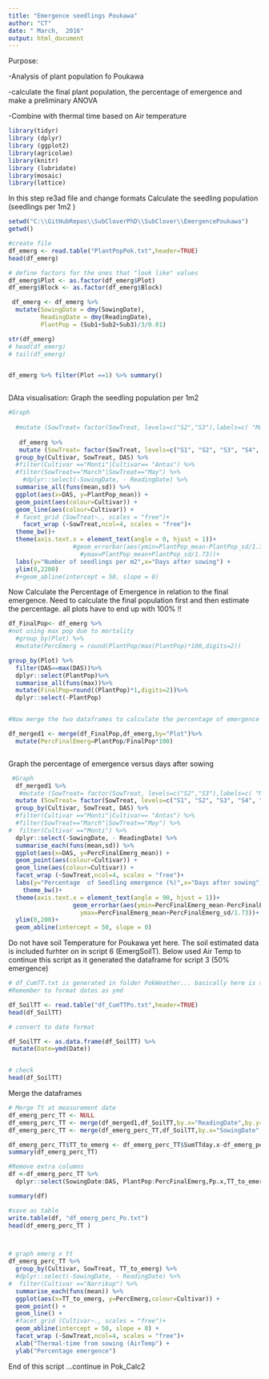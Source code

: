 ```yaml
---
title: "Emergence seedlings Poukawa"
author: "CT"
date: " March,  2016"
output: html_document
---
```


Purpose:

-Analysis of plant population fo Poukawa 

-calculate the final plant population, the percentage of emergence and make a preliminary ANOVA

-Combine with thermal time based on Air temperature  



```r
library(tidyr)
library (dplyr)
library (ggplot2)
library(agricolae)
library(knitr)
library (lubridate)
library(mosaic)
library(lattice)
```
In this step re3ad file and change formats 
Calculate the seedling population (seedlings per 1m2 )

```r
setwd("C:\\GitHubRepos\\SubCloverPhD\\SubClover\\EmergencePoukawa")
getwd()

#create file
df_emerg <- read.table("PlantPopPok.txt",header=TRUE)
head(df_emerg)

# define factors for the ones that "look like" values
df_emerg$Plot <- as.factor(df_emerg$Plot)
df_emerg$Block <- as.factor(df_emerg$Block)

 df_emerg <- df_emerg %>%
  mutate(SowingDate = dmy(SowingDate), 
         ReadingDate = dmy(ReadingDate),
         PlantPop = (Sub1+Sub2+Sub3)/3/0.01)

str(df_emerg)
# head(df_emerg)
# tail(df_emerg)


df_emerg %>% filter(Plot ==1) %>% summary()



```

DAta visualisation: Graph the seedling population per 1m2

```r

#Graph         
 
  #mutate (SowTreat= factor(SowTreat, levels=c("S2","S3"),labels=c( "March", "May")))%>%
 
   df_emerg %>% 
   mutate (SowTreat= factor(SowTreat, levels=c("S1", "S2", "S3", "S4", "S5", "S6","S7","S8"),labels=c("February", "March", "May", "July", "August","October","November","January")))%>%
  group_by(Cultivar, SowTreat, DAS) %>%
  #filter(Cultivar =="Monti"|Cultivar== "Antas") %>%
  #filter(SowTreat=="March"|SowTreat=="May") %>%
    #dplyr::select(-SowingDate, - ReadingDate) %>%
  summarise_all(funs(mean,sd)) %>%
  ggplot(aes(x=DAS, y=PlantPop_mean)) + 
  geom_point(aes(colour=Cultivar)) +
  geom_line(aes(colour=Cultivar)) +
  # facet_grid (SowTreat~., scales = "free")+
    facet_wrap (~SowTreat,ncol=4, scales = "free")+
  theme_bw()+
  theme(axis.text.x = element_text(angle = 0, hjust = 1))+
                  #geom_errorbar(aes(ymin=PlantPop_mean-PlantPop_sd/1.73,
                    #ymax=PlantPop_mean+PlantPop_sd/1.73))+
  labs(y="Number of seedlings per m2",x="Days after sowing") +
  ylim(0,2200)
  #+geom_abline(intercept = 50, slope = 0)

```

Now Calculate the Percentage of Emergence in relation to the final emergence. Need to calculate the final population first and then estimate the percentage. all  plots have to end up with 100% !! 
 

```r

df_FinalPop<- df_emerg %>%
#not using max pop due to mortality 
  #group_by(Plot) %>%
  #mutate(PercEmerg = round(PlantPop/max(PlantPop)*100,digits=2))

group_by(Plot) %>%
  filter(DAS==max(DAS))%>%
  dplyr::select(PlantPop)%>%
  summarise_all(funs(max))%>%
  mutate(FinalPop=round((PlantPop)*1,digits=2))%>%
  dplyr::select(-PlantPop)


#Now merge the two dataframes to calculate the percentage of emergence relative to the final pop 

df_merged1 <- merge(df_FinalPop,df_emerg,by="Plot")%>%
  mutate(PercFinalEmerg=PlantPop/FinalPop*100)


```

```r


```




Graph the percentage of emergence versus days after sowing 

```r

 #Graph         
  df_merged1 %>%  
   #mutate (SowTreat= factor(SowTreat, levels=c("S2","S3"),labels=c( "March", "May")))%>%
  mutate (SowTreat= factor(SowTreat, levels=c("S1", "S2", "S3", "S4", "S5", "S6","S7","S8"),labels=c("February", "March", "May", "July", "August","October","November","January")))%>%
  group_by(Cultivar, SowTreat, DAS) %>%
  #filter(Cultivar =="Monti"|Cultivar== "Antas") %>%
  #filter(SowTreat=="March"|SowTreat=="May") %>%
#  filter(Cultivar =="Monti") %>%
  dplyr::select(-SowingDate, - ReadingDate) %>%
  summarise_each(funs(mean,sd)) %>%
  ggplot(aes(x=DAS, y=PercFinalEmerg_mean)) + 
  geom_point(aes(colour=Cultivar)) +
  geom_line(aes(colour=Cultivar)) +
  facet_wrap (~SowTreat,ncol=4, scales = "free")+
  labs(y="Percentage  of Seedling emergence (%)",x="Days after sowing") +
    theme_bw()+
  theme(axis.text.x = element_text(angle = 90, hjust = 1))+
                  geom_errorbar(aes(ymin=PercFinalEmerg_mean-PercFinalEmerg_sd/1.73,
                    ymax=PercFinalEmerg_mean+PercFinalEmerg_sd/1.73))+
  ylim(0,200)+
  geom_abline(intercept = 50, slope = 0)
```

 





Do not have soil Temperature for Poukawa yet here. 
The soil estimated data is included furhter on in script 6 (EmergSoilT).
Below used Air Temp to continue  this script as it generated the dataframe for script 3 (50% emergence) 


```r
# df_CumTT.txt is generated in folder PokWeather... basically here is the same as per TT because do not have soil Temp
#Remember to format dates as ymd 

df_SoilTT <- read.table("df_CumTTPo.txt",header=TRUE)
head(df_SoilTT)

# convert to date format

df_SoilTT <- as.data.frame(df_SoilTT) %>%
 mutate(Date=ymd(Date))


# check
head(df_SoilTT)


```

Merge the dataframes 

```r

# Merge Tt at measurement date
df_emerg_perc_TT <- NULL
df_emerg_perc_TT <- merge(df_merged1,df_SoilTT,by.x="ReadingDate",by.y="Date")
df_emerg_perc_TT <- merge(df_emerg_perc_TT,df_SoilTT,by.x="SowingDate",by.y="Date")

df_emerg_perc_TT$TT_to_emerg <- df_emerg_perc_TT$SumTTday.x-df_emerg_perc_TT$SumTTday.y
summary(df_emerg_perc_TT)

#Remove extra columns 
df <-df_emerg_perc_TT %>%
  dplyr::select(SowingDate:DAS, PlantPop:PercFinalEmerg,Pp.x,TT_to_emerg)

summary(df)

#save as table 
write.table(df, "df_emerg_perc_Po.txt")
head(df_emerg_perc_TT )




```

```r
# graph emerg x tt
df_emerg_perc_TT %>%
  group_by(Cultivar, SowTreat, TT_to_emerg) %>%
  #dplyr::select(-SowingDate, - ReadingDate) %>%
#  filter(Cultivar =="Narrikup") %>%
  summarise_each(funs(mean)) %>%
  ggplot(aes(x=TT_to_emerg, y=PercEmerg,colour=Cultivar)) + 
  geom_point() +
  geom_line() +
  #facet_grid (Cultivar~., scales = "free")+
  geom_abline(intercept = 50, slope = 0) +
  facet_wrap (~SowTreat,ncol=4, scales = "free")+
  xlab("Thermal-time from sowing (AirTemp") +
  ylab("Percentage emergence")
```


End of this script ...continue in Pok_Calc2